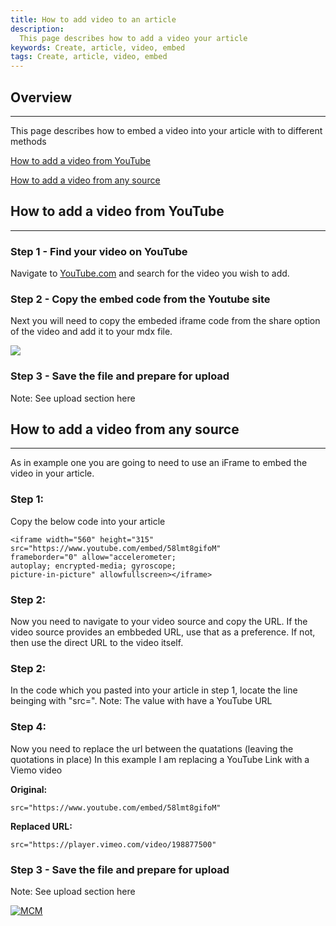 ```yaml
---
title: How to add video to an article
description:
  This page describes how to add a video your article
keywords: Create, article, video, embed
tags: Create, article, video, embed
---
```



[//]: # (Change the name and date in the following line for it to appear correctly on the site)

<ArticleDetails name="Mark Leftwich" lastUpdated="Aug 11th 2020" readTimeMinutes="5" />



## Overview
---
[//]: # (add one to two lines describe what the article is about below)
This page describes how to embed a video into your article with to different methods

[How to add a video from YouTube](#how-to-add-a-video-from-youtube)

[How to add a video from any source](#how-to-add-a-video-from-any-source)


## How to add a video from YouTube
---

### Step 1 - Find your video on YouTube

Navigate to [YouTube.com](http://youtube.com) and search for the video you wish to add.
   
### Step 2 - Copy the embed code from the Youtube site

Next you will need to copy the embeded iframe code from the share option of the video and add it to your mdx file.

![](./iframe.gif)


### Step 3 - Save the file and prepare for upload
Note: See upload section here


## How to add a video from any source
---
As in example one you are going to need to use an iFrame to embed the video in your article.

### Step 1:
Copy the below code into your article

```
<iframe width="560" height="315" 
src="https://www.youtube.com/embed/58lmt8gifoM" 
frameborder="0" allow="accelerometer; 
autoplay; encrypted-media; gyroscope; 
picture-in-picture" allowfullscreen></iframe>
```  

### Step 2:
Now you need to navigate to your video source and copy the URL.
If the video source provides an embbeded URL, use that as a preference. 
If not, then use the direct URL to the video itself.


### Step 2:
In the code which you pasted into your article in step 1, locate the line beinging with "src=".
Note: The value with have a YouTube URL

### Step 4:
Now you need to replace the url between the quatations (leaving the quotations in place)
In this example I am replacing a YouTube Link with a Viemo video 


**Original:**

```
src="https://www.youtube.com/embed/58lmt8gifoM"
```

**Replaced URL:**

```
src="https://player.vimeo.com/video/198877500"
```


### Step 3 - Save the file and prepare for upload
Note: See upload section here




[![MCM](../../../images/SWAT_Header.gif)](https://ibmintegration.github.io/cp4mcm-swat-kb/)


